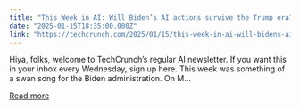 ```yaml
---
title: "This Week in AI: Will Biden’s AI actions survive the Trump era?"
date: "2025-01-15T18:35:00.000Z"
link: "https://techcrunch.com/2025/01/15/this-week-in-ai-will-bidens-ai-actions-survive-the-trump-era/"
---
```


Hiya, folks, welcome to TechCrunch’s regular AI newsletter. If you want this in your inbox every Wednesday, sign up&#160;here. This week was something of a swan song for the Biden administration. On M...

[Read more](https://techcrunch.com/2025/01/15/this-week-in-ai-will-bidens-ai-actions-survive-the-trump-era/)
